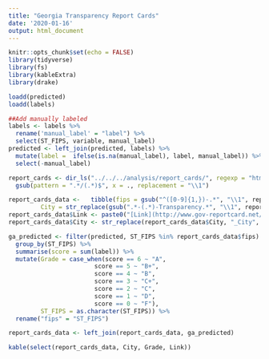 ```yaml
---
title: "Georgia Transparency Report Cards"
date: '2020-01-16'
output: html_document
---
```


```r
knitr::opts_chunk$set(echo = FALSE)
library(tidyverse)
library(fs)
library(kableExtra)
library(drake)
```

```r
loadd(predicted)
loadd(labels)

##Add manually labeled
labels <- labels %>%
  rename('manual_label' = "label") %>%
  select(ST_FIPS, variable, manual_label)
predicted <- left_join(predicted, labels) %>%
  mutate(label =  ifelse(is.na(manual_label), label, manual_label)) %>%
  select(-manual_label)

report_cards <- dir_ls("../../../analysis/report_cards/", regexp = "html$") %>%
  gsub(pattern = ".*/(.*)$", x = ., replacement = "\\1")

report_cards_data <-   tibble(fips = gsub("^([0-9]{1,})-.*", "\\1", report_cards),
         City = str_replace(gsub(".*-(.*)-Transparency.*", "\\1", report_cards), "_", replacement = " "))
report_cards_data$Link <- paste0("[Link](http://www.gov-reportcard.net/", report_cards, ")")
report_cards_data$City <- str_replace(report_cards_data$City, "_City", " City")

ga_predicted <- filter(predicted, ST_FIPS %in% report_cards_data$fips) %>%
  group_by(ST_FIPS) %>%
  summarise(score = sum(label)) %>%
  mutate(Grade = case_when(score == 6 ~ "A",
                        score == 5 ~ "B+",
                        score == 4 ~ "B",
                        score == 3 ~ "C+",
                        score == 2 ~ "C",
                        score == 1 ~ "D",
                        score == 0 ~ "F"),
         ST_FIPS = as.character(ST_FIPS)) %>%
  rename("fips" = "ST_FIPS")

report_cards_data <- left_join(report_cards_data, ga_predicted)

kable(select(report_cards_data, City, Grade, Link))

```



